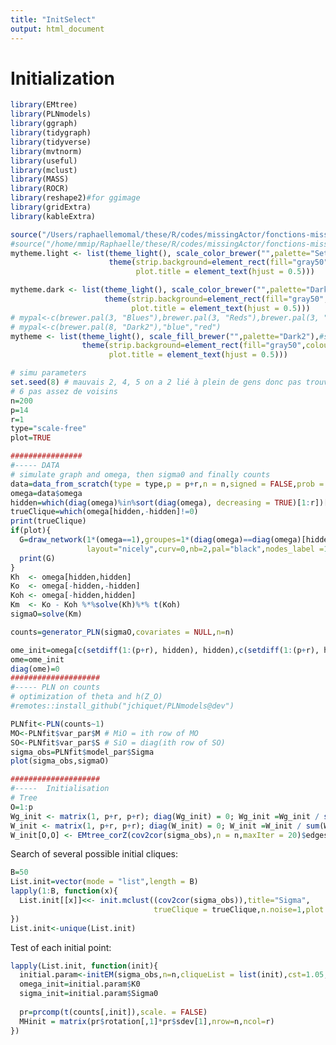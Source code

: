 ```yaml
---
title: "InitSelect"
output: html_document
---
```


# Initialization

```r
library(EMtree)
library(PLNmodels)
library(ggraph)
library(tidygraph)
library(tidyverse)
library(mvtnorm)
library(useful)
library(mclust)
library(MASS)
library(ROCR)
library(reshape2)#for ggimage
library(gridExtra)
library(kableExtra)

source("/Users/raphaellemomal/these/R/codes/missingActor/fonctions-missing.R")
#source("/home/mmip/Raphaelle/these/R/codes/missingActor/fonctions-missing.R")
mytheme.light <- list(theme_light(), scale_color_brewer("",palette="Set3"),guides(color=FALSE),
                      theme(strip.background=element_rect(fill="gray50",colour ="gray50"),
                            plot.title = element_text(hjust = 0.5)))

mytheme.dark <- list(theme_light(), scale_color_brewer("",palette="Dark2"),
                     theme(strip.background=element_rect(fill="gray50",colour ="gray50"),
                           plot.title = element_text(hjust = 0.5)))
# mypal<-c(brewer.pal(3, "Blues"),brewer.pal(3, "Reds"),brewer.pal(3, "Greens"))
# mypal<-c(brewer.pal(8, "Dark2"),"blue","red")
mytheme <- list(theme_light(), scale_fill_brewer("",palette="Dark2"),#scale_colour_hp_d(option = "RavenClaw", name = ""), #scale_color_manual("",values=mypal),
                theme(strip.background=element_rect(fill="gray50",colour ="gray50"),
                      plot.title = element_text(hjust = 0.5)))

# simu parameters
set.seed(8) # mauvais 2, 4, 5 on a 2 lié à plein de gens donc pas trouvé et mauvais precrec H,
# 6 pas assez de voisins
n=200
p=14
r=1
type="scale-free"
plot=TRUE

################
#----- DATA
# simulate graph and omega, then sigma0 and finally counts
data=data_from_scratch(type = type,p = p+r,n = n,signed = FALSE,prob = 5/p,v = 0)
omega=data$omega
hidden=which(diag(omega)%in%sort(diag(omega), decreasing = TRUE)[1:r])[1:r] # on cache les r plus gros
trueClique=which(omega[hidden,-hidden]!=0)
print(trueClique)
if(plot){
  G=draw_network(1*(omega==1),groupes=1*(diag(omega)==diag(omega)[hidden][1]), 
                 layout="nicely",curv=0,nb=2,pal="black",nodes_label =1:(p+r))$G
  print(G)
}
Kh  <- omega[hidden,hidden]
Ko  <- omega[-hidden,-hidden]
Koh <- omega[-hidden,hidden]
Km  <- Ko - Koh %*%solve(Kh)%*% t(Koh)
sigmaO=solve(Km)

counts=generator_PLN(sigmaO,covariates = NULL,n=n)

ome_init=omega[c(setdiff(1:(p+r), hidden), hidden),c(setdiff(1:(p+r), hidden), hidden)] #ome is for testing
ome=ome_init
diag(ome)=0
####################
#----- PLN on counts
# optimization of theta and h(Z_O)
#remotes::install_github("jchiquet/PLNmodels@dev")

PLNfit<-PLN(counts~1)
MO<-PLNfit$var_par$M # MiO = ith row of MO
SO<-PLNfit$var_par$S # SiO = diag(ith row of SO)
sigma_obs=PLNfit$model_par$Sigma
plot(sigma_obs,sigmaO)

####################
#-----  Initialisation
# Tree
O=1:p
Wg_init <- matrix(1, p+r, p+r); diag(Wg_init) = 0; Wg_init =Wg_init / sum(Wg_init)
W_init <- matrix(1, p+r, p+r); diag(W_init) = 0; W_init =W_init / sum(W_init)
W_init[O,O] <- EMtree_corZ(cov2cor(sigma_obs),n = n,maxIter = 20)$edges_weight

```


Search of several possible initial cliques:

```r
B=50
List.init=vector(mode = "list",length = B)
lapply(1:B, function(x){
  List.init[[x]]<<- init.mclust((cov2cor(sigma_obs)),title="Sigma",
                                trueClique = trueClique,n.noise=1,plot = FALSE)$init
})
List.init<-unique(List.init)

```

Test of each initial point:

```r
lapply(List.init, function(init){
  initial.param<-initEM(sigma_obs,n=n,cliqueList = list(init),cst=1.05, pca=TRUE) # quick and dirty modif for initEM to take a covariance matrix as input
  omega_init=initial.param$K0
  sigma_init=initial.param$Sigma0
  
  pr=prcomp(t(counts[,init]),scale. = FALSE)
  MHinit = matrix(pr$rotation[,1]*pr$sdev[1],nrow=n,ncol=r)
})


```


